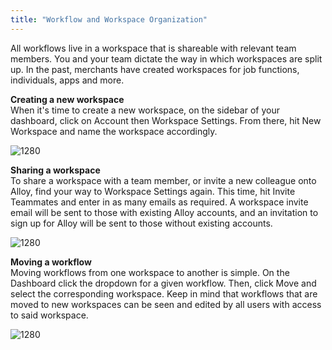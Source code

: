 ```yaml
---
title: "Workflow and Workspace Organization"
---
```


All workflows live in a workspace that is shareable with relevant team members. You and your team dictate the way in which workspaces are split up. In the past, merchants have created workspaces for job functions, individuals, apps and more.

**Creating a new workspace**  
When it's time to create a new workspace, on the sidebar of your dashboard, click on Account then Workspace Settings. From there, hit New Workspace and name the workspace accordingly.

![1280](/images/fee8a5a-ww1.gif "ww1.gif") 

**Sharing a workspace**  
To share a workspace with a team member, or invite a new colleague onto Alloy, find your way to Workspace Settings again. This time, hit Invite Teammates and enter in as many emails as required. A workspace invite email will be sent to those with existing Alloy accounts, and an invitation to sign up for Alloy will be sent to those without existing accounts.

![1280](/images/5e65eb4-ww2.gif "ww2.gif") 

**Moving a workflow**  
Moving workflows from one workspace to another is simple. On the Dashboard click the dropdown for a given workflow. Then, click Move and select the corresponding workspace. Keep in mind that workflows that are moved to new workspaces can be seen and edited by all users with access to said workspace.

![1280](/images/e79f0f8-ww3.gif "ww3.gif")
